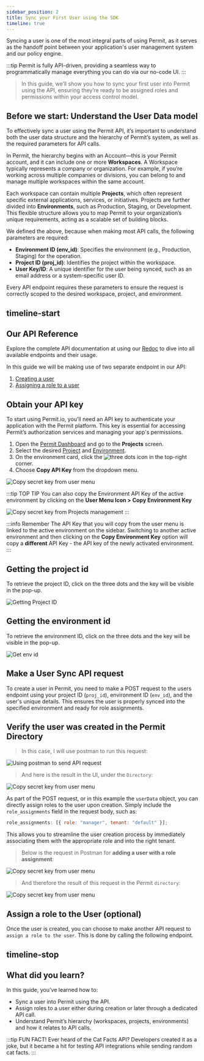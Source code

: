 ```yaml
---
sidebar_position: 2
title: Sync your First User using the SDK
timeline: true
---
```


Syncing a user is one of the most integral parts of using Permit, as it serves as the handoff point
between your application's user management system and our policy engine.


:::tip
Permit is fully API-driven, providing a seamless way to programmatically manage everything you can do via our
no-code UI.
:::

> In this guide, we’ll show you how to sync your first user into Permit using the API, ensuring they’re ready to be
> assigned roles and permissions within your access control model.

## Before we start: Understand the User Data model

To effectively sync a user using the Permit API, it’s important to understand both the user data structure and the hierarchy
of Permit’s system, as well as the required parameters for API calls.

In Permit, the hierarchy begins with an Account—this is your Permit account, and it can include one or more **Workspaces**.
A Workspace typically represents a company or organization. For example, if you’re working across multiple companies or
divisions, you can belong to and manage multiple workspaces within the same account.

Each workspace can contain multiple **Projects**, which often represent specific external applications, services, or
initiatives. Projects are further divided into **Environments**, such as Production, Staging, or Development. This
flexible structure allows you to map Permit to your organization’s unique requirements, acting as a scalable set of
building blocks.

We defined the above, because when making most API calls, the following parameters are required:

- **Environment ID (env_id)**: Specifies the environment (e.g., Production, Staging) for the operation.
- **Project ID (proj_id)**: Identifies the project within the workspace.
- **User Key/ID**: A unique identifier for the user being synced, such as an email address or a system-specific user ID.

Every API endpoint requires these parameters to ensure the request is correctly scoped to the desired workspace, project,
and environment.

## timeline-start

## Our API Reference

Explore the complete API documentation at using our [Redoc](https://api.permit.io/v2/redoc) to dive into all available
endpoints and their usage.

In this guide we will be making use of two separate endpoint in our API:

1. [Creating a user](https://api.permit.io/v2/redoc#tag/Users/operation/create_user)
2. [Assigning a role to a user](https://api.permit.io/v2/redoc#tag/Users/operation/assign_role_to_user)

## Obtain your API key

To start using Permit.io, you’ll need an API key to authenticate your application with the Permit platform. This key is
essential for accessing Permit’s authorization services and managing your app's permissions.

1. Open the [Permit Dashboard](https://app.permit.io/) and go to the **Projects** screen.
2. Select the desired [Project](/overview/glossary#projects) and [Environment](/overview/glossary#environment).
3. On the environment card, click the ![three dots icon](/ui-videos/getting-started/connecting-your-app/dots.png) in the
   top-right corner.
4. Choose **Copy API Key** from the dropdown menu.

<img
  src="/img/updated/quickstart/sdk-key-1.png"
  alt="Copy secret key from user menu"
  data-zoomable
/>

:::tip TOP TIP
You can also copy the Environment API Key of the active environment by clicking on the **User Menu Icon > Copy Environment
Key**

<img
  src="/img/updated/quickstart/sdk-key-2.png"
  alt="Copy secret key from Projects management"
  data-zoomable
/>
:::

:::info Remember
The API Key that you will copy from the user menu is linked to the active environment on the sidebar.
Switching to another active environment and then clicking on the **Copy Environment Key** option will copy a **different**
API Key - the API key of the newly activated environment.
:::

## Getting the project id

To retrieve the project ID, click on the three dots and the key will be visible in the pop-up.

![Getting Project ID](/ui-videos/project-and-env/project-id.png)

## Getting the environment id

To retrieve the environment ID, click on the three dots and the key will be visible in the pop-up.

![Get env id](/ui-videos/workspace-settings/getting-env-id.png)

## Make a User Sync API request

To create a user in Permit, you need to make a POST request to the users endpoint using your project ID (`proj_id`),
environment ID (`env_id`), and the user's unique details. This ensures the user is properly synced into the specified environment
and ready for role assignments.

<CodeBlock folderPath="/walkthroughs/sync-first-user/sync-sdk-request" />

## Verify the user was created in the Permit Directory

> In this case, I will use postman to run this request:

<img
  src="/img/updated/walkthroughs/api-request-no-role.png"
  alt="Using postman to send API request"
  data-zoomable
/>

> And here is the result in the UI, under the `Directory`:

<img
  src="/img/updated/walkthroughs/api-request-success.png"
  alt="Copy secret key from user menu"
  data-zoomable
/>

As part of the POST request, or in this example the `userData` object, you can directly assign roles to the user upon creation. Simply include the `role_assignments`
field in the request body, such as:

```js
role_assignments: [{ role: "manager", tenant: "default" }];
```

This allows you to streamline the user creation process by immediately associating them with the appropriate role and into the
right tenant.

> Below is the request in Postman for **adding a user with a role assignment**:

<img
  src="/img/updated/walkthroughs/api-request-role.png"
  alt="Copy secret key from user menu"
  data-zoomable
/>

> And therefore the result of this request in the Permit `directory`:

<img
  src="/img/updated/walkthroughs/api-request-success-2.png"
  alt="Copy secret key from user menu"
  data-zoomable
/>

## Assign a role to the User (optional)

Once the user is created, you can choose to make another API request to `assign a role to the user`. This is done by calling the
following endpoint.

<CodeBlock folderPath="/walkthroughs/sync-first-user/assign-role" />

## timeline-stop

## What did you learn?

In this guide, you’ve learned how to:

- Sync a user into Permit using the API.
- Assign roles to a user either during creation or later through a dedicated API call.
- Understand Permit’s hierarchy (workspaces, projects, environments) and how it relates to API calls.

:::tip FUN FACT!
Ever heard of the Cat Facts API? Developers created it as a joke, but it became a hit for testing API integrations while
sending random cat facts.
:::
